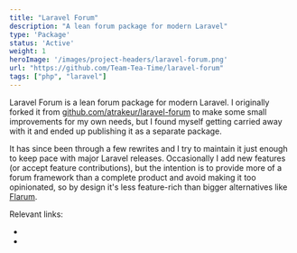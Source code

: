 ```yaml
---
title: "Laravel Forum"
description: "A lean forum package for modern Laravel"
type: 'Package'
status: 'Active'
weight: 1
heroImage: '/images/project-headers/laravel-forum.png'
url: "https://github.com/Team-Tea-Time/laravel-forum"
tags: ["php", "laravel"]
---
```


Laravel Forum is a lean forum package for modern Laravel. I originally forked it from [github.com/atrakeur/laravel-forum](https://github.com/atrakeur/laravel-forum) to make some small improvements for my own needs, but I found myself getting carried away with it and ended up publishing it as a separate package.

It has since been through a few rewrites and I try to maintain it just enough to keep pace with major Laravel releases. Occasionally I add new features (or accept feature contributions), but the intention is to provide more of a forum framework than a complete product and avoid making it too opinionated, so by design it's less feature-rich than bigger alternatives like [Flarum](https://flarum.org/). 

Relevant links:

* <ExternalLink url="https://laravel-forum.teamteatime.net/" label="Demo instance" />
* <ExternalLink url="https://www.teamteatime.net/docs/laravel-forum/" label="Documentation" />

